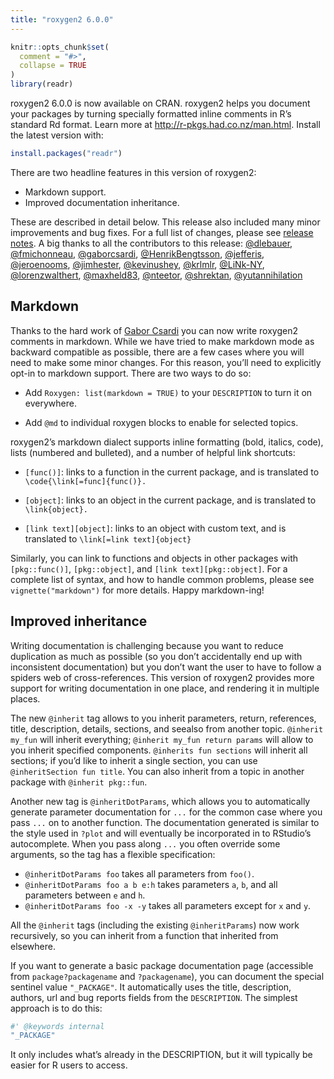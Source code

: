 ```yaml
---
title: "roxygen2 6.0.0"
---
```


```r
knitr::opts_chunk$set(
  comment = "#>", 
  collapse = TRUE
)
library(readr)
```

roxygen2 6.0.0 is now available on CRAN. roxygen2 helps you document your packages by turning specially formatted inline comments in R's standard Rd format. Learn more at <http://r-pkgs.had.co.nz/man.html>. Install the latest version with:

```r
install.packages("readr")
```

There are two headline features in this version of roxygen2:

* Markdown support.
* Improved documentation inheritance.

These are described in detail below. This release also included many minor improvements and bug fixes. For a full list of changes, please see [release notes](https://github.com/klutometis/roxygen/releases/tag/v6.0.0). A big thanks to all the contributors to this release: [\@dlebauer](https://github.com/dlebauer), [\@fmichonneau](https://github.com/fmichonneau), [\@gaborcsardi](https://github.com/gaborcsardi), [\@HenrikBengtsson](https://github.com/HenrikBengtsson), [\@jefferis](https://github.com/jefferis), [\@jeroenooms](https://github.com/jeroenooms), [\@jimhester](https://github.com/jimhester), [\@kevinushey](https://github.com/kevinushey), [\@krlmlr](https://github.com/krlmlr), [\@LiNk-NY](https://github.com/LiNk-NY), [\@lorenzwalthert](https://github.com/lorenzwalthert), [\@maxheld83](https://github.com/maxheld83), [\@nteetor](https://github.com/nteetor), [\@shrektan](https://github.com/shrektan), [\@yutannihilation](https://github.com/yutannihilation)

## Markdown

Thanks to the hard work of [Gabor Csardi](https://github.com/gaborcsardi) you can now write roxygen2 comments in markdown. While we have tried to make markdown mode as backward compatible as possible, there are a few cases where you will need to make some minor changes. For this reason, you'll need to explicitly opt-in to markdown support. There are two ways to do so:

* Add `Roxygen: list(markdown = TRUE)` to your `DESCRIPTION` to turn it
  on everywhere.
  
* Add `@md` to individual roxygen blocks to enable for selected topics.

roxygen2's markdown dialect supports inline formatting (bold, italics, code), lists (numbered and bulleted), and a number of helpful link shortcuts:

* `[func()]`: links to a function in the current package, 
  and is translated to `\code{\link[=func]{func()}.`

* `[object]`: links to an object in the current package, 
  and is translated to `\link{object}.`

* `[link text][object]`: links to an object with custom text, 
  and is translated to `\link[=link text]{object}`

Similarly, you can link to functions and objects in other packages with `[pkg::func()]`, `[pkg::object]`, and `[link text][pkg::object]`. For a complete list of syntax, and how to handle common problems, please see `vignette("markdown")` for more details. Happy markdown-ing!

## Improved inheritance

Writing documentation is challenging because you want to reduce duplication as much as possible (so you don't accidentally end up with inconsistent documentation) but you don't want the user to have to follow a spiders web of cross-references. This version of roxygen2 provides more support for writing documentation in one place, and rendering it in multiple places.

The new `@inherit` tag allows to you inherit parameters, return, references, title, description, details, sections, and seealso from another topic. `@inherit my_fun` will inherit everything; `@inherit my_fun return params` will allow to you inherit specified components. `@inherits fun sections` will inherit all sections; if you'd like to inherit a single section, you can use `@inheritSection fun title`. You can also inherit from a topic in another package with `@inherit pkg::fun`.

Another new tag is `@inheritDotParams`, which allows you to automatically generate parameter documentation for `...` for the common case where you pass `...` on to  another function. The documentation generated is similar to the style used in `?plot` and will eventually be incorporated in to RStudio's autocomplete. When you pass along `...` you often override some arguments, so the tag has a flexible specification:
  
* `@inheritDotParams foo` takes all parameters from `foo()`.
* `@inheritDotParams foo a b e:h` takes parameters `a`, `b`, and all 
   parameters between `e` and `h`.
* `@inheritDotParams foo -x -y` takes all parameters except for `x` and `y`.

All the `@inherit` tags (including the existing `@inheritParams`) now work
recursively, so you can inherit from a function that inherited from elsewhere.

If you want to generate a basic package documentation page (accessible from `package?packagename` and `?packagename`), you can document the special sentinel value `"_PACKAGE"`. It automatically uses the title, description, authors, url and bug reports fields from the `DESCRIPTION`. The simplest approach is to do this: 

```r
#' @keywords internal
"_PACKAGE"
```

It only includes what's already in the DESCRIPTION, but it will typically be easier for R users to access.
